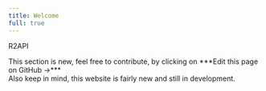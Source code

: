 ```yaml
---
title: Welcome
full: true
---
```



<p className="text-center font-extrabold md:text-5xl mt-8">R2API</p>
<Callout emoji="⚠️">
  This section is new, feel free to contribute, by clicking on ***Edit this page on GitHub →***<br />Also keep in mind, this website is fairly new and still in development.
</Callout>
